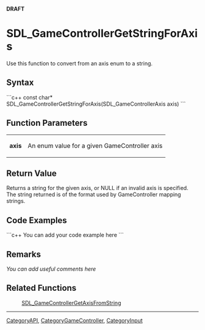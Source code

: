 <!-- pragma section-numbers off -->
<!-- pragma camelcase off -->
'''DRAFT'''

<!-- #*^*^*^*^*See http://wiki.libsdl.org/moin.cgi/SGFunctions for details on editing this page*^*^*^*^* -->


= SDL_GameControllerGetStringForAxis =
Use this function to convert from an axis enum to a string.




== Syntax ==
```c++
const char* SDL_GameControllerGetStringForAxis(SDL_GameControllerAxis axis)
```


== Function Parameters ==
{|
|'''axis'''
|An enum value for a given GameController axis
|}


== Return Value ==
Returns a string for the given axis, or NULL if an invalid axis is specified.  The string returned is of the format used by GameController mapping strings.
<!-- #; call [[SDL_GetError]]() for more information. -->
<!-- # Doesn't currently SDL_SetError. -->


== Code Examples ==
```c++
You can add your code example here
```

<!-- #Leave this section as-is unless you have a code example to put in.  In that case, replace You can add your code example here with your code example following the Style Guide instructions.  Leave the rest of the markup alone and delete this comment. -->


== Remarks ==
''You can add useful comments here''

<!-- #Leave this section as-is unless you have a remark to put in.  In that case, replace ''You can add useful comments here'' with your remark(s) following the Style Guide instructions.  Leave the rest of the markup alone and delete this comment. -->


== Related Functions ==
:[[SDL_GameControllerGetAxisFromString]]
<!-- #At the very least this should refer to its opposite. -->

----
[[CategoryAPI]], [[CategoryGameController]], [[CategoryInput]]
